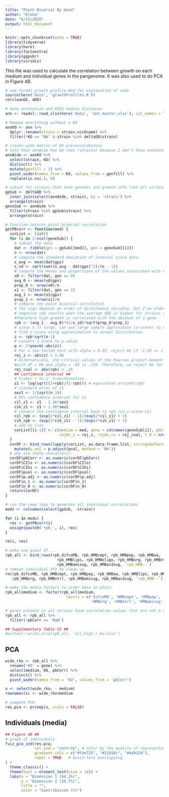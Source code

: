 ```yaml
---
title: "Point Biserial By Hand"
author: "Elena"
date: "6/15/2020"
output: html_document
---
```


```r
knitr::opts_chunk$set(echo = TRUE)
library(tidyverse)
library(here)
library(factoextra)
library(ggpubr)
library(viridis)
```

This file was used to calculate the correlation between growth on each medium and individual genes in the pangenome. It was also used to do PCA in Figure 4B.

```r
# see format_growth_profile.Rmd for explanation of code
source(here('data', 'growthProfiles.R'))
rm(cleanGE, dOD)

# Gene annotation and KEGG module distances 
ann <- readxl::read_xlsx(here('data', 'ann_master.xlsx'), col_names = TRUE)

# Remove everything without a KO
annKO <- ann %>% 
  dplyr::rename(strain = strain.nickname) %>%
  filter(!KO == "NA" & strain %in% deltaOD$strain)

# create wide matrix of KO presence/absence
# note that annWide has 60 rows (strains) because I don't have annotated genomes for luca8, Pinhib or B2china
annWide <- annKO %>% 
  select(strain, KO) %>% 
  distinct() %>% 
  mutate(genfill = 1) %>%
  pivot_wider(names_from = KO, values_from = genfill) %>%
  replace(is.na(.), 0)
```

```r
# subset for strains that have genomic and growth info (not all strains that were annotated were tested experimentally on HMB media, and not all cultured strains have genomes)
gpSub <- deltaOD %>% 
  inner_join(select(annWide, strain), by = 'strain') %>%
  arrange(strain)
geneSub <- annWide %>% 
  filter(strain %in% gpSub$strain) %>% 
  arrange(strain)
```

```r
# function returns point biserial correlation 
getPBcorr <- function(med) {
  corList <- list()
  for (i in 2:ncol(geneSub)) {
    # subset the data
    dat <- tibble(gps = gpSub[[med]], gen = geneSub[[i]])
    n <- nrow(dat)
    # compute the standard deviation of interval scale data
    x_avg <- mean(dat$gps)
    x_sd <- sqrt(sum((x_avg - dat$gps)^2)/(n - 1))
    # compute the means and proportions of the values associated with each category of dichotomous variable
    x0 <- filter(dat, gen == 0)
    avg_0 <- mean(x0$gps)
    prop_0 <- nrow(x0)/n
    x1 <- filter(dat, gen == 1)
    avg_1 <- mean(x1$gps)
    prop_1 <- nrow(x1)/n
    # compute the point biserial correlation
    # the sign depends on order of dichotomous variable, but I've ordered the variables so I can interpret like so:
    # negative rpb results when the average dOD is higher for strains that do NOT have the gene, 
    #therefore high growth is correlated with the absence of a gene.
    rpb <- (avg_1 - avg_0)*(1/x_sd)*sqrt(prop_0*prop_1)
    # since n is large, can use large sample approximate (z-score) to examine the values for significance
    # find z-score using approximation to normal distribution
    z <- rpb*sqrt(n-1)
    # convert z-score to p-value
    p <- 2*pnorm(-abs(z))
    # For a two-tailed test with alpha = 0.05, reject Ho if -1.96 <= z <= 1.96.
    rej_z <- abs(z) > 1.96 
    # Alternatively, the critical values of the Pearson product-moment correlation coefficient for a two-tailed test 
    #with df = 60 and alpha = .05 is .250. Therefore, we reject Ho for cases where |r| > .250
    rej_cval <- abs(rpb) > .25
    ## confidence interval ##
    # Fisher r to z' transformation
    z1 <- log(sqrt((1+rpb)/(1-rpb))) # equivalent arctanh(rpb)
    # standard error of z1
    sez1 <- 1/(sqrt(n-3)) 
    # 95% confidence interval for z1
    cil_z1 <- z1 - 1.96*sez1
    cih_z1 <- z1 + 1.96*sez1
    # convert the confidence interval back to rpb (un-z-score it)
    cil_rpb <- (exp(2*cil_z1) - 1)/(exp(2*cil_z1) + 1)
    cih_rpb <- (exp(2*cih_z1) - 1)/(exp(2*cih_z1) + 1)
    # add to list
    corList[[i-1]] <- c(medium = med, gene = colnames(geneSub[i]), pbCorr = rpb, CIlo = cil_rpb, CIhi = cih_rpb,
                        rejHo_z = rej_z, rejHo_cv = rej_cval, n_0 = nrow(x0), n_1 = nrow(x1), pval = p)
  }
  corDF <- bind_rows(lapply(corList, as.data.frame.list, stringsAsFactors = FALSE)) %>%
    mutate(p.adj = p.adjust(pval, method = 'BH'))
  # why are these characters?
  corDF$pbCorr <- as.numeric(corDF$pbCorr)
  corDF$CIlo <- as.numeric(corDF$CIlo)
  corDF$CIhi <- as.numeric(corDF$CIhi)
  corDF$pval <- as.numeric(corDF$pval)
  corDF$p.adj <- as.numeric(corDF$p.adj)
  corDF$n_1 <- as.numeric(corDF$n_1)
  corDF$n_0 <- as.numeric(corDF$n_0)
  return(corDF)
}
```

```r
# run the same loop to generate all individual correlations 
meds <- colnames(select(gpSub, -strain))

for (i in meds) {
  res <- getPBcorr(i)
  assign(paste0('rpb_', i), res)
}

rm(i, res)
```

```r
# make one giant df...
rpb_all <- bind_rows(rpb_difcoMB, rpb_HMBcmpt, rpb_HMBpep, rpb_HMBaa, 
                       rpb_HMBlips, rpb_HMBoligo, rpb_HMBorg, rpb_HMBntrl, 
                       rpb_HMBamisug, rpb_HMBacdsug, `rpb_HMB--`) 
# remove individual dfs to clean up 
rm(rpb_difcoMB, rpb_HMBcmpt, rpb_HMBpep, rpb_HMBaa, rpb_HMBlips, rpb_HMBoligo,
   rpb_HMBorg, rpb_HMBntrl, rpb_HMBamisug, rpb_HMBacdsug, `rpb_HMB--`) 

# make the media factors to order data in plots
rpb_all$medium <- factor(rpb_all$medium, 
                           levels = c('difcoMB', 'HMBcmpt', 'HMBpep', 'HMBaa', 'HMBlips', 'HMBoligo', 
                                      'HMBorg', 'HMBntrl', 'HMBamisug', 'HMBacdsug', 'HMB--'))

# genes present in all strains have correlation values that are not a nummber (NaN), eliminate those
rpb_all <- rpb_all %>%
  filter(!pbCorr == 'NaN')

## Supplementary Table S5 ##
#writexl::write_xlsx(rpb_all, 'all_high_r_ko.xlsx')
```

## PCA

```r
wide_rko <- rpb_all %>%
  rename('KO' = gene) %>%
  select(medium, KO, pbCorr) %>% 
  distinct() %>%
  pivot_wider(names_from = 'KO', values_from = 'pbCorr') 

x <- select(wide_rko, - medium)
rownames(x) <- wide_rko$medium

# compute PCA
res.pca <- prcomp(x, scale = FALSE)
```

## Individuals (media)

```r
## Figure 4B ##
# graph of individuals
fviz_pca_ind(res.pca,
             col.ind = "contrib", # Color by the quality of representation
             gradient.cols = c("#fde725", "#21918c", "#440154"),
             repel = TRUE   # Avoid text overlapping
) +
  theme_classic() +
  theme(text = element_text(size = 14)) +
  labs(x = "Dimension 1 (64.3%)",
       y = "Dimension 2 (16.7%)",
       title = "",
       color = "Contribution (%)")
```
